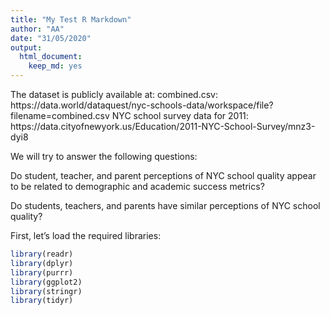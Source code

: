 ```yaml
---
title: "My Test R Markdown"
author: "AA"
date: "31/05/2020"
output: 
  html_document: 
    keep_md: yes
---
```

The dataset is publicly available at:
combined.csv: https://data.world/dataquest/nyc-schools-data/workspace/file?filename=combined.csv
NYC school survey data for 2011: https://data.cityofnewyork.us/Education/2011-NYC-School-Survey/mnz3-dyi8

We will try to answer the following questions:

Do student, teacher, and parent perceptions of NYC school quality appear to be related to demographic and academic success metrics?

Do students, teachers, and parents have similar perceptions of NYC school quality?


First, let's load the required libraries:

```r
library(readr)
library(dplyr)
library(purrr)
library(ggplot2)
library(stringr)
library(tidyr)

```